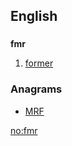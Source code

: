 ==English==

==={{abbreviation}}===
'''fmr'''

# [[former]]

===Anagrams===
* [[MRF#English|MRF]]

[[no:fmr]]